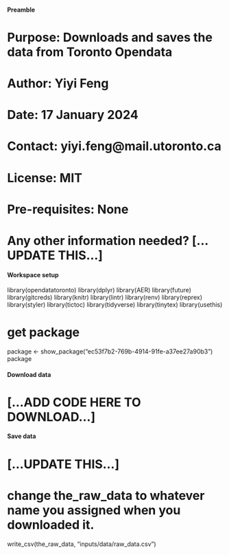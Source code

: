 #### Preamble ####
# Purpose: Downloads and saves the data from Toronto Opendata
# Author: Yiyi Feng
# Date: 17 January 2024
# Contact: yiyi.feng@mail.utoronto.ca
# License: MIT
# Pre-requisites: None
# Any other information needed? [...UPDATE THIS...]



#### Workspace setup ####
library(opendatatoronto)
library(dplyr)
library(AER)
library(future)
library(gitcreds)
library(knitr)
library(lintr)
library(renv)
library(reprex)
library(styler)
library(tictoc)
library(tidyverse)
library(tinytex)
library(usethis)

# get package
package <- show_package("ec53f7b2-769b-4914-91fe-a37ee27a90b3")
package


#### Download data ####
# [...ADD CODE HERE TO DOWNLOAD...]



#### Save data ####
# [...UPDATE THIS...]
# change the_raw_data to whatever name you assigned when you downloaded it.
write_csv(the_raw_data, "inputs/data/raw_data.csv") 

         
